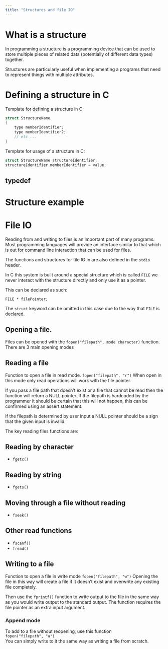 ```yaml
---
title: "Structures and file IO"
---
```


# What is a structure
In programming a structure is a programming device that can be used to store multiple pieces of related data (potentially of different data types) together.

Structures are particularly useful when implementing a programs that need to represent things with multiple attributes.

# Defining a structure in C
Template for defining a structure in C:
``` c
struct StructureName
{
    type memberIdentifier;
    type memberIdentifier2;
    // etc ...
}
```

Template for usage of a structure in C:
``` c
struct StructureName structureIdentifier;
structureIdentifier.memberIdentifier = value;
```

## typedef
<!-- This one seems to be controversial with some sources in support and others against it-->

# Structure example

# File IO
Reading from and writing to files is an important part of many programs. Most programming languages will provide an interface similar to that which is out for command line interaction that can be used for files.

The functions and structures for file IO in are also defined in the `stdio` header.

In C this system is built around a special structure which is called `FILE` we never interact with the structure directly and only use it as a pointer. 

This can be declared as such:
```
FILE * filePointer;
```
The `struct` keyword can be omitted in this case due to the way that `FILE` is declared. 

## Opening a file.

Files can be opened with the `fopen("filepath", mode character)` function. There are 3 main opening modes

## Reading a file

Function to open a file in read mode.
`fopen("filepath", "r")`
When open in this mode only read operations will work with the file pointer. 

If you pass a file path that doesn't exist or a file that cannot be read then the function will return a NULL pointer. If the filepath is hardcoded by the programmer it should be certain that this will not happen, this can be confirmed using an assert statement.

If the filepath is determined by user input a NULL pointer should be a sign that the given input is invalid.

The key reading files functions are:

## Reading by character
- `fgetc()`

## Reading by string
- `fgets()`

## Moving through a file without reading
- `fseek()`

## Other read functions
- `fscanf()`
- `fread()`

## Writing to a file
Function to open a file in write mode
`fopen("filepath", "w")`
Opening the file in this way will create a file if it doesn't exist and overwrite any existing file completely.

Then use the `fprintf()` function to write output to the file in the same way as you would write output to the standard output. The function requires the file pointer as an extra input argument.


### Append mode
To add to a file without reopening, use this function  
`fopen("filepath", "a")`  
You can simply write to it the same way as writing a file from scratch.
